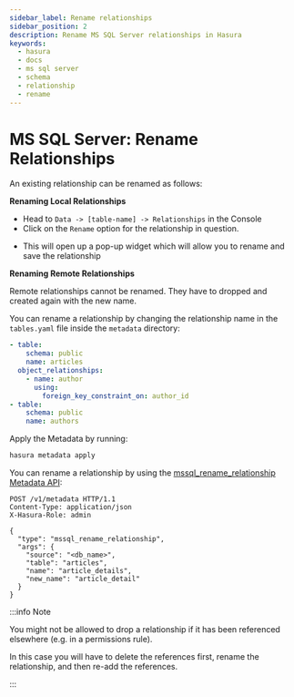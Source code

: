 ```yaml
---
sidebar_label: Rename relationships
sidebar_position: 2
description: Rename MS SQL Server relationships in Hasura
keywords:
  - hasura
  - docs
  - ms sql server
  - schema
  - relationship
  - rename
---
```



# MS SQL Server: Rename Relationships

An existing relationship can be renamed as follows:

<Tabs groupId="user-preference" className="api-tabs">
<TabItem value="console" label="Console">

**Renaming Local Relationships**

- Head to `Data -> [table-name] -> Relationships` in the Console
- Click on the `Rename` option for the relationship in question.

<Thumbnail src="/img/schema/rename-local-rel-step-1.png" alt="Fill the relationship details" width="700px" />

- This will open up a pop-up widget which will allow you to rename and save the relationship

<Thumbnail src="/img/schema/rename-local-rel-step-2.png" alt="Fill the relationship details" width="700px" />


**Renaming Remote Relationships**

Remote relationships cannot be renamed. They have to dropped and created again with the new name.

</TabItem>
<TabItem value="cli" label="CLI">

You can rename a relationship by changing the relationship name in the `tables.yaml` file inside the `metadata`
directory:

```yaml {5}
- table:
    schema: public
    name: articles
  object_relationships:
    - name: author
      using:
        foreign_key_constraint_on: author_id
- table:
    schema: public
    name: authors
```

Apply the Metadata by running:

```bash
hasura metadata apply
```

</TabItem>
<TabItem value="api" label="API">

You can rename a relationship by using the
[mssql_rename_relationship Metadata API](/api-reference/metadata-api/relationship.mdx#mssql-rename-relationship):

```http
POST /v1/metadata HTTP/1.1
Content-Type: application/json
X-Hasura-Role: admin

{
  "type": "mssql_rename_relationship",
  "args": {
    "source": "<db_name>",
    "table": "articles",
    "name": "article_details",
    "new_name": "article_detail"
  }
}
```

</TabItem>
</Tabs>

:::info Note

You might not be allowed to drop a relationship if it has been referenced elsewhere (e.g. in a permissions rule).

In this case you will have to delete the references first, rename the relationship, and then re-add the references.

:::
